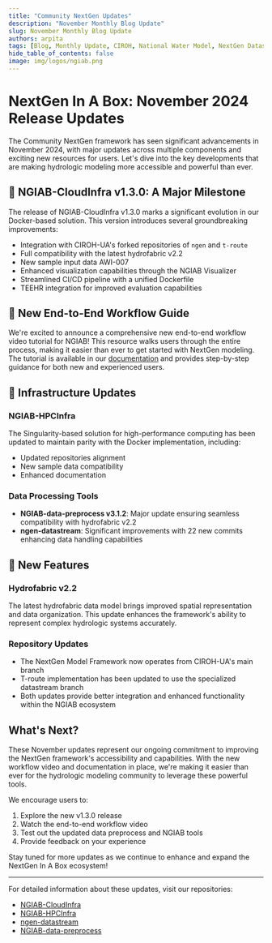 ```yaml
---
title: "Community NextGen Updates"
description: "November Monthly Blog Update"
slug: November Monthly Blog Update
authors: arpita
tags: [Blog, Monthly Update, CIROH, National Water Model, NextGen Datastream, Singularity, HPC, TEEHR]
hide_table_of_contents: false
image: img/logos/ngiab.png
---
```


# NextGen In A Box: November 2024 Release Updates

The Community NextGen framework has seen significant advancements in November 2024, with major updates across multiple components and exciting new resources for users. Let's dive into the key developments that are making hydrologic modeling more accessible and powerful than ever.

<!-- truncate -->

## 🎉 NGIAB-CloudInfra v1.3.0: A Major Milestone

The release of NGIAB-CloudInfra v1.3.0 marks a significant evolution in our Docker-based solution. This version introduces several groundbreaking improvements:

- Integration with CIROH-UA's forked repositories of `ngen` and `t-route`
- Full compatibility with the latest hydrofabric v2.2
- New sample input data AWI-007
- Enhanced visualization capabilities through the NGIAB Visualizer
- Streamlined CI/CD pipeline with a unified Dockerfile
- TEEHR integration for improved evaluation capabilities

## 📝 New End-to-End Workflow Guide

We're excited to announce a comprehensive new end-to-end workflow video tutorial for NGIAB! This resource walks users through the entire process, making it easier than ever to get started with NextGen modeling. The tutorial is available in our [documentation](https://docs.ciroh.org/docs/products/Community%20Hydrologic%20Modeling%20Framework/nextgeninaboxDocker/workflow) and provides step-by-step guidance for both new and experienced users.

## 🔄 Infrastructure Updates

### NGIAB-HPCInfra
The Singularity-based solution for high-performance computing has been updated to maintain parity with the Docker implementation, including:
- Updated repositories alignment
- New sample data compatibility
- Enhanced documentation

### Data Processing Tools
- **NGIAB-data-preprocess v3.1.2**: Major update ensuring seamless compatibility with hydrofabric v2.2
- **ngen-datastream**: Significant improvements with 22 new commits enhancing data handling capabilities

## 🌟 New Features

### Hydrofabric v2.2
The latest hydrofabric data model brings improved spatial representation and data organization. This update enhances the framework's ability to represent complex hydrologic systems accurately.

### Repository Updates
- The NextGen Model Framework now operates from CIROH-UA's main branch
- T-route implementation has been updated to use the specialized datastream branch
- Both updates provide better integration and enhanced functionality within the NGIAB ecosystem

## What's Next?

These November updates represent our ongoing commitment to improving the NextGen framework's accessibility and capabilities. With the new workflow video and documentation in place, we're making it easier than ever for the hydrologic modeling community to leverage these powerful tools.

We encourage users to:
1. Explore the new v1.3.0 release
2. Watch the end-to-end workflow video
3. Test out the updated data preprocess and NGIAB tools
4. Provide feedback on your experience

Stay tuned for more updates as we continue to enhance and expand the NextGen In A Box ecosystem!

---

For detailed information about these updates, visit our repositories:
- [NGIAB-CloudInfra](https://github.com/CIROH-UA/NGIAB-CloudInfra)
- [NGIAB-HPCInfra](https://github.com/CIROH-UA/NGIAB-HPCInfra)
- [ngen-datastream](https://github.com/CIROH-UA/ngen-datastream)
- [NGIAB-data-preprocess](https://github.com/CIROH-UA/NGIAB_data_preprocess)
